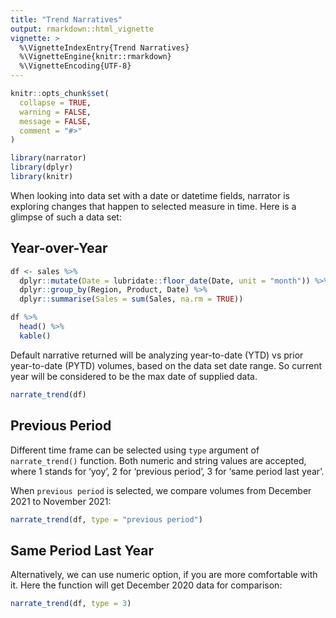 ```yaml
---
title: "Trend Narratives"
output: rmarkdown::html_vignette
vignette: >
  %\VignetteIndexEntry{Trend Narratives}
  %\VignetteEngine{knitr::rmarkdown}
  %\VignetteEncoding{UTF-8}
---
```


```r
knitr::opts_chunk$set(
  collapse = TRUE,
  warning = FALSE,
  message = FALSE,
  comment = "#>"
)
```

```r
library(narrator)
library(dplyr)
library(knitr)
```


When looking into data set with a date or datetime fields, narrator is exploring changes that happen to selected measure in time. Here is a glimpse of such a data set:

## Year-over-Year

```r
df <- sales %>%
  dplyr::mutate(Date = lubridate::floor_date(Date, unit = "month")) %>%
  dplyr::group_by(Region, Product, Date) %>%
  dplyr::summarise(Sales = sum(Sales, na.rm = TRUE))

df %>%
  head() %>%
  kable()

```

Default narrative returned will be analyzing year-to-date (YTD) vs prior year-to-date (PYTD) volumes, based on the data set date range. So current year will be considered to be the max date of supplied data.
```r
narrate_trend(df)
```

## Previous Period

Different time frame can be selected using `type` argument of `narrate_trend()` function. Both numeric and string values are accepted, where 1 stands for 'yoy', 2 for 'previous period', 3 for 'same period last year'. 

When `previous period` is selected, we compare volumes from December 2021 to November 2021:
```r
narrate_trend(df, type = "previous period")
```

## Same Period Last Year

Alternatively, we can use numeric option, if you are more comfortable with it. Here the function will get December 2020 data for comparison:
```r
narrate_trend(df, type = 3)
```
